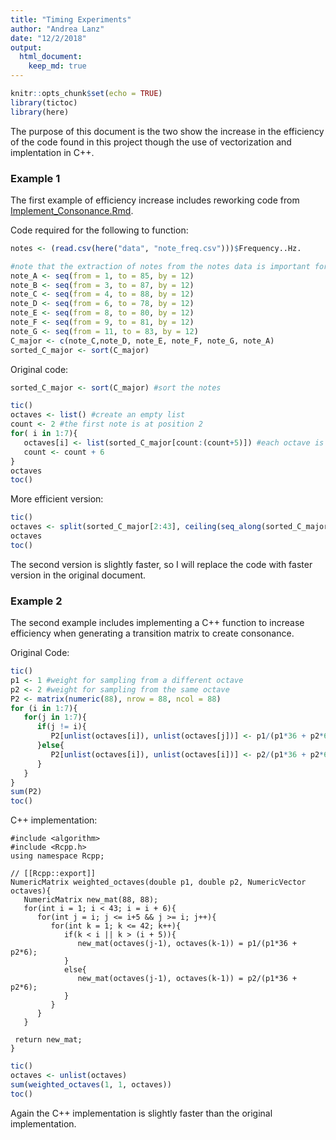 ```yaml
---
title: "Timing Experiments"
author: "Andrea Lanz"
date: "12/2/2018"
output: 
  html_document:
    keep_md: true
---
```


```r
knitr::opts_chunk$set(echo = TRUE)
library(tictoc)
library(here)
```

The purpose of this document is the two show the increase in the efficiency of the code found in this project though the use of vectorization and implentation in C++.

### Example 1

The first example of efficiency increase includes reworking code from [Implement_Consonance.Rmd](https://github.com/ST541-Fall2018/andrealanz-project-musicsim/blob/master/doc/Implement_Consonance.Rmd). 

Code required for the following to function:
```r
notes <- (read.csv(here("data", "note_freq.csv")))$Frequency..Hz.

#note that the extraction of notes from the notes data is important for identifying the scale we are using
note_A <- seq(from = 1, to = 85, by = 12)
note_B <- seq(from = 3, to = 87, by = 12)
note_C <- seq(from = 4, to = 88, by = 12)
note_D <- seq(from = 6, to = 78, by = 12)
note_E <- seq(from = 8, to = 80, by = 12)
note_F <- seq(from = 9, to = 81, by = 12)
note_G <- seq(from = 11, to = 83, by = 12)
C_major <- c(note_C,note_D, note_E, note_F, note_G, note_A)
sorted_C_major <- sort(C_major) 
```

Original code:
```r
sorted_C_major <- sort(C_major) #sort the notes

tic()
octaves <- list() #create an empty list
count <- 2 #the first note is at position 2
for( i in 1:7){
   octaves[i] <- list(sorted_C_major[count:(count+5)]) #each octave is 6 notes before a note is repeated
   count <- count + 6
} 
octaves
toc()
```

More efficient version:
```r
tic()
octaves <- split(sorted_C_major[2:43], ceiling(seq_along(sorted_C_major[2:43])/6))
octaves
toc()
```
 The second version is slightly faster, so I will replace the code with faster version in the original document.
 
### Example 2
 
The second example includes implementing a C++ function to increase efficiency when generating a transition matrix to create consonance.

Original Code:
```r
tic()
p1 <- 1 #weight for sampling from a different octave
p2 <- 2 #weight for sampling from the same octave
P2 <- matrix(numeric(88), nrow = 88, ncol = 88)
for (i in 1:7){
   for(j in 1:7){
      if(j != i){
         P2[unlist(octaves[i]), unlist(octaves[j])] <- p1/(p1*36 + p2*6) #ensures the rows sum to one
      }else{
         P2[unlist(octaves[i]), unlist(octaves[i])] <- p2/(p1*36 + p2*6)
      }
   }
}
sum(P2)
toc()
```

C++ implementation:
```Rcpp
#include <algorithm>
#include <Rcpp.h>
using namespace Rcpp;

// [[Rcpp::export]]
NumericMatrix weighted_octaves(double p1, double p2, NumericVector octaves){
   NumericMatrix new_mat(88, 88);
   for(int i = 1; i < 43; i = i + 6){
      for(int j = i; j <= i+5 && j >= i; j++){
         for(int k = 1; k <= 42; k++){
            if(k < i || k > (i + 5)){
               new_mat(octaves(j-1), octaves(k-1)) = p1/(p1*36 + p2*6);
            }
            else{
               new_mat(octaves(j-1), octaves(k-1)) = p2/(p1*36 + p2*6);
            }
         }
      }
   }

 return new_mat;     
}
```

```r
tic()
octaves <- unlist(octaves)
sum(weighted_octaves(1, 1, octaves))
toc()
```

Again the C++ implementation is slightly faster than the original implementation.
